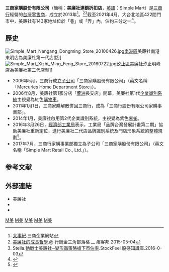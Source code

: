 {{Inappropriate tone |time=2012-02-08T20:11:12+00:00 }}
{{Advert|time=2017-10-14}}

{{Distinguish|美聯社}}
{{Infobox Company
| company_name = 三商家購股份有限公司
| company_name_en = Simple Mart Retail Co., Ltd.
| company_logo = [[File:Simple_Mart_logo.jpg|300px]]
| company_type = [[上市公司|上市公司]]
| trading_name = 美廉社連鎖折扣店
| traded_as = 2945（2018年12月17日興櫃）
| local_code_name = TW
| local_code = 54164937
| foundation = 2013年2月7日
| location = {{ROC-TW}}<br/>[[臺北市|台北市]][[中山區_(臺北市)|中山區]]民權東路三段4號地下一層
樓
| locations = 790家（截至2021年10月28日）<ref>[https://www.simplemart.com.tw/ec99/ushop20097/map.asp 全台門市].美廉社</ref>
| area_served = {{TWN}}
| founder = 
| key_people = [[董事長|董事長]]：陳翔玢<br/>[[總經理|總經理]]：邱光隆<br/>代理發言人：劉晏秀
| industry = 綜合商品零售業
| products = 
| revenue = 
| capital = [[新台幣|新台幣]]600,000,000元
| assets = [[新台幣|新台幣]]800,000,000元
| operating_income = 
| net_income = 
| num_employees = 
| parent = 
| subsid = 
| homepage = [http://www.simplemart.com.tw www.simplemart.com.tw]
| slogan = 幸福生活的好幫手、鄰里信賴的好朋友
| footnotes = 
}}
'''三商家購股份有限公司'''（簡稱：'''美廉社連鎖折扣店'''，[[英語|英語]]：Simple Mart）是[[三商行|三商行]]經營的[[台灣|台灣]][[零售商|零售商]]，成立於2013年<ref>[http://www.mercuries.com.tw/about_us/about_us.asp 大事紀].三商企業網站</ref>。<ref>[http://ray24562749.pixnet.net/blog/post/282041794  美廉社的成長哲學].@ 行銷金三角部落格 __ 痞客邦.2015-05-04</ref><ref>Stella.[http://www.stockfeel.com.tw/%E6%A9%9F%E5%8B%95%E6%88%B0%E5%A3%AB%E7%BE%8E%E5%BB%89%E7%A4%BE%E2%94%80%E8%AE%8A%E5%BD%A2%E8%9F%B2%E7%AD%96%E7%95%A5%E6%90%B6%E4%B8%8B%E5%B8%82%E4%BD%94%E7%8E%87/ 動戰士美廉社─變形蟲策略搶下市佔率].StockFeel 股感知識庫.2016-0-03</ref>截至2021年4月，大台北地區422間門市中，美廉社有143家地址位於「巷」或「弄」內，佔約三分之一<ref>{{cite web |author1=零售店鋪活躍指數 |title=美廉社展店規模大，但巷弄社區展店策略是否不可複製？ |url=https://retailstoreactivity.com/2021/04/01/simplemart_retail_strategy/ |website=零售店鋪活躍指數}}</ref>。

== 歷史 ==
[[File:Simple_Mart_Nangang_Dongming_Store_20100426.jpg|thumb]][[南港區|南港區]]美廉社南港東明店為美廉社第一代店型]]
[[File:Simple_Mart_Xizhi_Ming_Feng_Store_20160722.jpg|thumb]][[汐止區|汐止區]]美廉社汐止明峰店為美廉社第二代店型]]
* 2006年5月，三商行成立[[子公司|子公司]]「三商家購股份有限公司」（英文名稱「Mercuries Home Department Store」）。
* 2006年8月，美廉社第1家分店「[[蘆洲區|蘆洲]]長安店」開幕，美廉社第1代[[企業識別系統|企業識別系統]]主視覺為紅色[[購物車|購物車]]。
* 2011年1月1日，三商家購解散併回三商行，成為「三商行股份有限公司家購事業部」。
* 2014年1月，美廉社啟用第2代企業識別系統，主視覺為紫色[[麻雀|麻雀]]。
* 2016年3月26日，[[經濟部工業局|經濟部工業局]]表示，工業局「品牌台灣發展計畫第二期」協助美廉社重新定位，進行美廉社二代店品牌識別系統及門店形象系統的整體規劃<ref>{{Cite web |author=黃巧雯 |url=https://www.cna.com.tw/news/aall/201603260078.aspx |title=經濟部助轉型 美廉社拓點拚翻倍 |work=[[中央通訊社|中央通訊社]] |date=2016-03-26 |accessdate=2022-03-28}}</ref>。
* 2017年7月，三商行家購事業部獨立為子公司「三商家購股份有限公司」（英文名稱「Simple Mart Retail Co., Ltd.」）。

== 参考文献 ==
{{Reflist|2}}

== 外部連結 ==
* [http://www.simplemart.com.tw 美廉社]{{zh-tw}}
* {{facebook|simplemart1}}{{zh-tw}}
* {{youtube|channel=UCT3KfhdME8_sOUGsN4-9StQ|美廉社}}{{zh-tw}}

{{台灣超級市場}}
{{臺灣貿易百貨公司（上市）}}
[[Category:台灣零售商|M美]]
[[Category:總部位於臺北市中山區的工商業機構|M美]]
[[Category:2006年成立的公司|M美]]
[[Category:2006年台灣建立|M美]]
[[Category:三商企業集團|M美]]